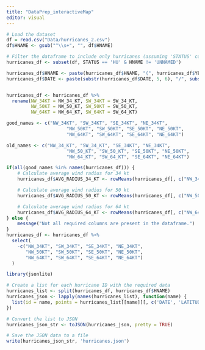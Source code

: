 ```yaml
---
title: "DataPrep_interactiveMap"
editor: visual
---
```


```r
# Load the dataset
df = read.csv("Data/hurricanes_2.csv")
df$HNAME <- gsub("^\\s+", "", df$HNAME)

# Filter the dataframe to include only hurricanes (assuming 'STATUS' column with 'HU' value indicates hurricanes)
hurricanes_df <- subset(df, STATUS == 'HU' & HNAME != 'UNNAMED')

hurricanes_df$HNAME <- paste(hurricanes_df$HNAME, "(", hurricanes_df$YEAR, ")", sep = "")
hurricanes_df$DATE <- paste(substr(hurricanes_df$DATE, 5, 6), "/", substr(hurricanes_df$DATE, 7, 8), "/", substr(hurricanes_df$DATE, 1, 4))


hurricanes_df <- hurricanes_df %>%
  rename(NW_34KT = NW_34_KT, SW_34KT = SW_34_KT, 
         NW_50KT = NW_50_KT, SW_50KT = SW_50_KT,
         NW_64KT = NW_64_KT, SW_64KT = SW_64_KT)

good_names <- c("NW_34KT", "SW_34KT", "SE_34KT", "NE_34KT", 
                      "NW_50KT", "SW_50KT", "SE_50KT", "NE_50KT", 
                      "NW_64KT", "SW_64KT", "SE_64KT", "NE_64KT")

old_names <- c("NW_34_KT", "SW_34_KT", "SE_34KT", "NE_34KT", 
                      "NW_50_KT", "SW_50_KT", "SE_50KT", "NE_50KT", 
                      "NW_64_KT", "SW_64_KT", "SE_64KT", "NE_64KT")

if(all(good_names %in% names(hurricanes_df))) {
    # Calculate average wind radius for 34 kt
    hurricanes_df$AVG_RADIUS_34_KT <- rowMeans(hurricanes_df[, c("NW_34KT", "SW_34KT", "SE_34KT", "NE_34KT")], na.rm = TRUE)

    # Calculate average wind radius for 50 kt
    hurricanes_df$AVG_RADIUS_50_KT <- rowMeans(hurricanes_df[, c("NW_50KT", "SW_50KT", "SE_50KT", "NE_50KT")], na.rm = TRUE)

    # Calculate average wind radius for 64 kt
    hurricanes_df$AVG_RADIUS_64_KT <- rowMeans(hurricanes_df[, c("NW_64KT", "SW_64KT", "SE_64KT", "NE_64KT")], na.rm = TRUE)
} else {
    message("Not all required columns are present in the dataframe.")
}
hurricanes_df <- hurricanes_df %>%
  select(
    -c("NW_34KT", "SW_34KT", "SE_34KT", "NE_34KT", 
       "NW_50KT", "SW_50KT", "SE_50KT", "NE_50KT", 
       "NW_64KT", "SW_64KT", "SE_64KT", "NE_64KT")
  )

```

```r
library(jsonlite)

# Create a list for each hurricane ID with the required data
hurricanes_list <- split(hurricanes_df, hurricanes_df$HNAME)
hurricanes_json <- lapply(names(hurricanes_list), function(name) {
  list(id = name, points = hurricanes_list[[name]][, c('DATE', 'LATITUDE', 'LONGITUDE', 'WINDSPEED_KT', 'AVG_RADIUS_34_KT', 'AVG_RADIUS_50_KT', 'AVG_RADIUS_64_KT')])
})

# Convert the list to JSON
hurricanes_json_str <- toJSON(hurricanes_json, pretty = TRUE)

# Save the JSON data to a file
write(hurricanes_json_str, 'hurricanes.json')
```
